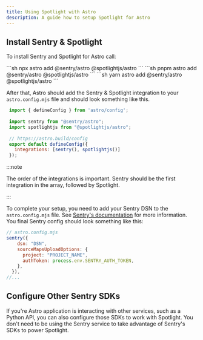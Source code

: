 ```yaml
---
title: Using Spotlight with Astro
description: A guide how to setup Spotlight for Astro
---
```


## Install Sentry & Spotlight

To install Sentry and Spotlight for Astro call:


<Tabs>
  <TabItem label="npm">
  ```sh 
  npx astro add @sentry/astro @spotlightjs/astro 
  ```
  </TabItem>
  <TabItem label="pnpm">
  ```sh 
  pnpm astro add @sentry/astro @spotlightjs/astro 
  ```
  </TabItem>
  <TabItem label="yarn">
  ```sh 
  yarn astro add @sentry/astro @spotlightjs/astro 
  ```
  </TabItem>
</Tabs>

After that, Astro should add the Sentry & Spotlight integration to your `astro.config.mjs` file and should look something like this.

```js
 import { defineConfig } from 'astro/config';  
                                               
 import sentry from "@sentry/astro";           
 import spotlightjs from "@spotlightjs/astro"; 
                                               
 // https://astro.build/config                 
 export default defineConfig({                 
   integrations: [sentry(), spotlightjs()]     
 });
```

:::note

The order of the integrations is important. Sentry should be the first integration in the array, followed by Spotlight.

:::

To complete your setup, you need to add your Sentry DSN to the `astro.config.mjs` file.
See [Sentry's documentation](https://docs.sentry.io/platforms/javascript/guides/astro/) for more information.
You final Sentry config should look something like this:

```js
// astro.config.mjs
sentry({
    dsn: "DSN",
    sourceMapsUploadOptions: {
      project: "PROJECT_NAME",
      authToken: process.env.SENTRY_AUTH_TOKEN,
    },
  }),
//...
```

## Configure Other Sentry SDKs

If you're Astro application is interacting with other services, such as a Python API, you can also configure those SDKs to work with Spotlight. You don't need to be using the Sentry service to take advantage of Sentry's SDKs to power Spotlight.


<SentryCodeBlock />
